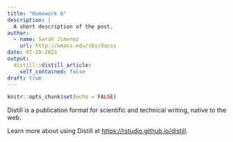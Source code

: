 ```yaml
---
title: "Homework 6"
description: |
  A short description of the post.
author:
  - name: Sarah Jimenez
    url: http://umass.edu/sbs/dacss
date: 07-20-2021
output:
  distill::distill_article:
    self_contained: false
draft: true
---
```



```r
knitr::opts_chunk$set(echo = FALSE)
```

Distill is a publication format for scientific and technical writing, native to the web.

Learn more about using Distill at <https://rstudio.github.io/distill>.



